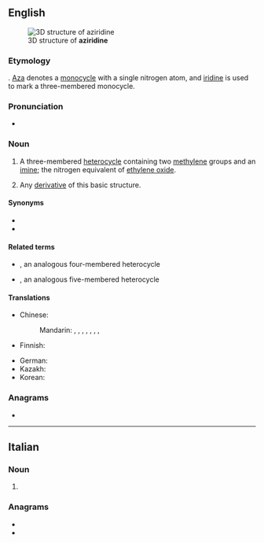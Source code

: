 ==English==
[[Image:Aziridine3d.png|thumb|3D structure of '''aziridine''']]

===Etymology===
{{prefix|en|aza|iridine}}. [[aza|Aza]] denotes a [[monocycle]] with a single nitrogen atom, and [[iridine]] is used to mark a three-membered monocycle.

===Pronunciation===
* {{IPA|en|/əˈzɪɹɪdiːn/}}

===Noun===
{{wikipedia}}
{{en-noun}}

# {{lb|en|organic compound}} A three-membered [[heterocycle]] containing two [[methylene]] groups and an [[imine]]; the nitrogen equivalent of [[ethylene oxide]].
# {{lb|en|by extension}} Any [[derivative]] of this basic structure.

====Synonyms====
* {{l|en|ethyleneimine}}
* {{l|en|azacyclopropane}}

====Related terms====
* {{l|en|azetidine}}, an analogous four-membered heterocycle
* {{l|en|azolidine}}, an analogous five-membered heterocycle

====Translations====
{{trans-top|three-membered heterocycle}}
* Chinese: 
*: Mandarin: {{t|cmn|氮丙啶|tr=dànbǐngdìng}}, {{t|cmn|環乙亞胺}}, {{t|cmn|环乙亚胺|tr=huányǐyààn}}, {{t|cmn|氮雜環丙烷}}, {{t|cmn|氮杂环丙烷|tr=dànzáhuánbǐngwán}}, {{t+|cmn|吖丙啶|tr=ābǐngdìng}}, {{t|cmn|環乙胺}}, {{t|cmn|环乙胺|tr=huányǐàn}}
* Finnish: {{t|fi|etyleeni-imiini}}
{{trans-mid}}
* German: {{t|de|Ethylenimin|n}}
* Kazakh: {{t|kk|азиридин}}
* Korean: {{t|ko|에틸렌이민}}
{{trans-bottom}}

===Anagrams===
* {{anagrams|en|a=adeiiinrz|diazirine}}

----

==Italian==

===Noun===
{{head|it|noun plural form|g=f}}

# {{plural of|it|aziridina}}

===Anagrams===
* {{l|it|indiziare}}
* {{l|it|indizierà}}